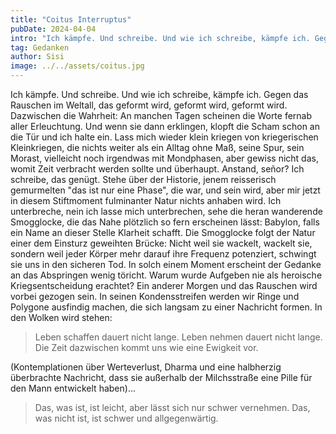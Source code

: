 ```yaml
---
title: "Coitus Interruptus"
pubDate: 2024-04-04
intro: "Ich kämpfe. Und schreibe. Und wie ich schreibe, kämpfe ich. Gegen das Rauschen im Weltall, das geformt wird, geformt wird, geformt wird."
tag: Gedanken
author: Sisi
image: ../../assets/coitus.jpg
---
```


Ich kämpfe. Und schreibe. Und wie ich schreibe, kämpfe ich. Gegen das Rauschen im Weltall, das geformt wird, geformt wird, geformt wird.
Dazwischen die Wahrheit: An manchen Tagen scheinen die Worte fernab aller Erleuchtung. Und wenn sie dann erklingen, klopft die Scham schon an die Tür und ich halte ein.
Lass mich wieder klein kriegen von kriegerischen Kleinkriegen, die nichts weiter als ein Alltag ohne Maß, seine Spur, sein Morast, vielleicht noch irgendwas mit Mondphasen, aber gewiss nicht das, womit Zeit verbracht werden sollte und überhaupt. Anstand, señor? Ich schreibe, das genügt. Stehe über der Historie, jenem reisserisch gemurmelten "das ist nur eine Phase", die war, und sein wird, aber mir jetzt in diesem Stiftmoment fulminanter Natur nichts anhaben wird. Ich unterbreche, nein ich lasse mich unterbrechen, sehe die heran wanderende Smogglocke, die das Nahe plötzlich so fern erscheinen lässt: Babylon, falls ein Name an dieser Stelle Klarheit schafft. Die Smogglocke folgt der Natur einer dem Einsturz geweihten Brücke: Nicht weil sie wackelt, wackelt sie, sondern weil jeder Körper mehr darauf ihre Frequenz potenziert, schwingt sie uns in den sicheren Tod. In solch einem Moment erscheint der Gedanke an das Abspringen wenig töricht. Warum wurde Aufgeben nie als heroische Kriegsentscheidung erachtet? Ein anderer Morgen und das Rauschen wird vorbei gezogen sein. In seinen Kondensstreifen werden wir Ringe und Polygone ausfindig machen, die sich langsam zu einer Nachricht formen. In den Wolken wird stehen:

> Leben schaffen dauert nicht lange.
> Leben nehmen dauert nicht lange.
> Die Zeit dazwischen kommt uns wie eine Ewigkeit vor.

(Kontemplationen über Werteverlust, Dharma und eine halbherzig überbrachte Nachricht, dass sie außerhalb der Milchsstraße eine Pille für den Mann entwickelt haben)...

> Das, was ist, ist leicht, aber lässt sich nur schwer vernehmen.
> Das, was nicht ist, ist schwer und allgegenwärtig.
